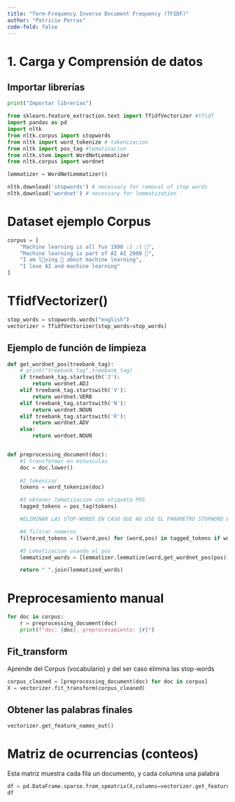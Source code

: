 ```yaml
---
title: "Term-Frequency Inverse Document Frequency (TFIDF)"
author: "Patricio Porras"
code-fold: false
---
```


# 1. Carga y Comprensión de datos

## Importar librerías

```python
print("Importar librerías")

from sklearn.feature_extraction.text import TfidfVectorizer #tfidf
import pandas as pd
import nltk
from nltk.corpus import stopwords
from nltk import word_tokenize # tokenizacion
from nltk import pos_tag #lematizacion
from nltk.stem import WordNetLemmatizer
from nltk.corpus import wordnet

lemmatizer = WordNetLemmatizer()

nltk.download('stopwords') # necessary for removal of stop words
nltk.download('wordnet') # necessary for lemmatization
```

# Dataset ejemplo Corpus

```python
corpus = [
    "Machine learning is all fun 1990 :) :( 🙁",
    "Machine learning is part of AI AI 2000 🙁",
    "I am l🙁ving 🙁 about machine learning",
    "I love AI and machine learning"
]
```

# TfidfVectorizer()

```python

stop_words = stopwords.words("english")
vectorizer = TfidfVectorizer(stop_words=stop_words)
```


## Ejemplo de función de limpieza

```python


def get_wordnet_pos(treebank_tag):
    # print("treebank_tag",treebank_tag)
    if treebank_tag.startswith('J'):
        return wordnet.ADJ
    elif treebank_tag.startswith('V'):
        return wordnet.VERB
    elif treebank_tag.startswith('N'):
        return wordnet.NOUN
    elif treebank_tag.startswith('R'):
        return wordnet.ADV
    else:
        return wordnet.NOUN 


def preprocessing_document(doc):
    #1 transformar en minusculas
    doc = doc.lower()
    
    #2 tokenizar
    tokens = word_tokenize(doc)

    #3 obtener lematizacion con etiqueta POS
    tagged_tokens = pos_tag(tokens)

    #ELIMINAR LAS STOP-WORDS EN CASO QUE NO USE EL PARAMETRO STOPWORD EN LA VECTORIZACION

    #4 filtrar numeros
    filtered_tokens = [(word,pos) for (word,pos) in tagged_tokens if word.isalpha()]

    #5 Lematizacion usando el pos
    lemmatized_words = [lemmatizer.lemmatize(word,get_wordnet_pos(pos)) for word, pos in filtered_tokens]

    return " ".join(lemmatized_words)

```

# Preprocesamiento manual

```python
for doc in corpus:
    r = preprocessing_document(doc)
    print(f"doc: {doc}, preprocesamiento: {r}")
```


## Fit_transform
Aprende del Corpus (vocabulario) y del ser caso elimina las stop-words


```python
corpus_cleaned = [preprocessing_document(doc) for doc in corpus]
X = vectorizer.fit_transform(corpus_cleaned)
```

## Obtener las palabras finales

```python
vectorizer.get_feature_names_out()
```

# Matriz de ocurrencias (conteos)
Esta matriz muestra cada fila un documento, y cada columna una palabra

```python


df = pd.DataFrame.sparse.from_spmatrix(X,columns=vectorizer.get_feature_names_out())
df
```
